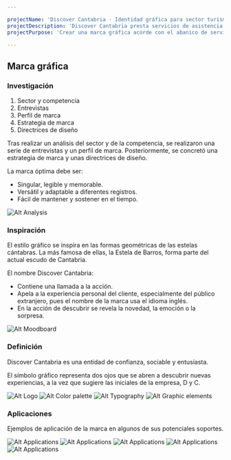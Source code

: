 ```yaml
---

projectName: 'Discover Cantabria · Identidad gráfica para sector turismo'
projectDescription: 'Discover Cantabria presta servicios de asistencia y guía de turismo a visitantes de la región de Cantabria. El equipo de Discover Cantabria aspira a ser catalizador de experiencias inolvidables que hagan que el visitante se convierta en futuro embajador de la región, promocionando el valor único de sus bienes tangibles e intangibles.'
projectPurpose: 'Crear una marca gráfica acorde con el abanico de servicios que ofrece la empresa.'

---
```




<ProjectLayout projectFrontmatter={frontmatter} projectCover={cover}>

## Marca gráfica

<div class="content-right">

  ### Investigación

  1. Sector y competencia
  2. Entrevistas
  3. Perfil de marca
  4. Estrategia de marca
  5. Directrices de diseño

  Tras realizar un análisis del sector y de la competencia, se realizaron una serie de entrevistas y un perfil de marca. Posteriormente, se concretó una estrategia de marca y unas directrices de diseño.

  La marca óptima debe ser:

  - Singular, legible y memorable.
  - Versátil y adaptable a diferentes registros.
  - Fácil de mantener y sostener en el tiempo.

</div>

![Alt Analysis](./_2021-discover-cantabria/01.jpg)

<div class="content-right">

  ### Inspiración

  El estilo gráfico se inspira en las formas geométricas de las estelas cántabras. La más famosa de ellas, la Estela de Barros, forma parte del actual escudo de Cantabria.

  El nombre Discover Cantabria:
  
  - Contiene una llamada a la acción.
  - Apela a la experiencia personal del cliente, especialmente del público extranjero, pues el nombre de la marca usa el idioma inglés.
  - En la acción de descubrir se revela la novedad, la emoción o la sorpresa.

</div>

![Alt Moodboard](./_2021-discover-cantabria/02.jpg)

<div class="content-right">

  ### Definición

  Discover Cantabria es una entidad de confianza, sociable y entusiasta.

  El símbolo gráfico representa dos ojos que se abren a descubrir nuevas experiencias, a la vez que sugiere las iniciales de la empresa, D y C.

</div>

![Alt Logo](./_2021-discover-cantabria/03.jpg)
![Alt Color palette](./_2021-discover-cantabria/04.jpg)
![Alt Typography](./_2021-discover-cantabria/05.jpg)
![Alt Graphic elements](./_2021-discover-cantabria/06.jpg)

<div class="content-right">

  ### Aplicaciones

  Ejemplos de aplicación de la marca en algunos de sus potenciales soportes.

</div>

![Alt Applications](./_2021-discover-cantabria/07.jpg)
![Alt Applications](./_2021-discover-cantabria/08.jpg)
![Alt Applications](./_2021-discover-cantabria/09.jpg)
![Alt Applications](./_2021-discover-cantabria/10.jpg)
![Alt Applications](./_2021-discover-cantabria/11.jpg)

</ProjectLayout>

